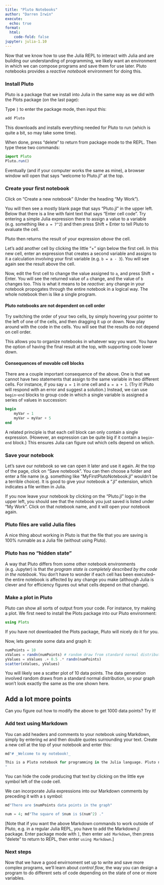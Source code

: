```yaml
---
title: "Pluto Notebooks"
author: "Darren Irwin"
execute:
  echo: true
format:
  html:
    code-fold: false
jupyter: julia-1.10
---
```


Now that we know how to use the Julia REPL to interact with Julia and are building our understanding of programming, we likely want an environment in which we can compose programs and save them for use later. Pluto notebooks provides a _reactive notebook_ environment for doing this.

### Install Pluto

Pluto is a package that we install into Julia in the same way as we did with the Plots package (on the last page):

Type `]` to enter the package mode, then input this:

```julia
add Pluto
```

This downloads and installs everything needed for Pluto to run (which is quite a bit, so may take some time).

When done, press "delete" to return from package mode to the REPL. Then type these two commands:

```julia
import Pluto
Pluto.run()
```

Eventually (and if your computer works the same as mine), a browser window will open that says "welcome to Pluto.jl" at the top.

### Create your first notebook

Click on "Create a new notebook" (Under the heading "My Work").

You will then see a mostly blank page that says "Pluto.jl" in the upper left. Below that there is a line with faint text that says "Enter cell code". Try entering a simple Julia expression there to assign a value to a variable (e.g. something like `a = 7^2`) and then press Shift + Enter to tell Pluto to evaluate the cell.

Pluto then returns the result of your expression _above_ the cell.

Let's add another cell by clicking the little "+" sign below the first cell. In this new cell, enter an expression that creates a second variable and assigns to it a calculation involving your first variable (e.g. `b = a - 3`). You will see again see the result above the cell.

Now, edit the first cell to change the value assigned to `a`, and press Shift + Enter. You will see the returned value of `a` change, and the value of `b` changes too. This is what it means to be _reactive_: any change in your notebook propogates through the entire notebook in a logical way. The whole notebook then is like a single program.

#### Pluto notebooks are not dependent on cell order

Try switching the order of your two cells, by simply hovering your pointer to the left of one of the cells, and then dragging it up or down. Now play around with the code in the cells. You will see that the results do not depend on cell order. 

This allows you to organize notebooks in whatever way you want. You have the option of having the final result at the top, with supporting code lower down.

#### Consequences of movable cell blocks

There are a couple important consequence of the above. One is that we cannot have two statements that assign to the same variable in two different cells. For instance, if you say `a = 1` in one cell and `a = a + 1`. (Try it! Pluto will respond with an error and suggest a solution.) Instead, we can use `begin`-`end` blocks to group code in which a single variable is assigned a series of values in succession:

```julia
begin
    myVar = 1
    myVar = myVar + 5
end
```

A related principle is that each cell block can only contain a single expression. (However, an expression can be quite big if it contain a `begin`-`end` block.) This ensures Julia can figure out which cells depend on which.

### Save your notebook

Let's save our notebook so we can open it later and use it again. At the top of the page, click on "Save notebook". You can then choose a folder and enter a file name (e.g. something like "MyFirstPlutoNotebook.jl" wouldn't be a terrible choice). It is good to give your notebook a ".jl" extension, which  indicates a file written in Julia.

If you now leave your notebook by clicking on the "Pluto.jl" logo in the upper left, you should see that the notebook you just saved is listed under "My Work". Click on that notebook name, and it will open your notebook again.

### Pluto files are valid Julia files

A nice thing about working in Pluto is that the file that you are saving is 100% runnable as a Julia file (without using Pluto).

### Pluto has no "hidden state"

A way that Pluto differs from some other notebook environments (e.g. Jupyter) is that _the program state is completely described by the code in the notebook_. You don't have to wonder if each cell has been executed--the entire notebook is affected by any change you make (although Julia is clever and for efficiency figures out what cells depend on that change).

### Make a plot in Pluto

Pluto can show all sorts of output from your code. For instance, try making a plot. We first need to install the Plots package into our Pluto environment:

```julia
using Plots
```

If you have not downloaded the Plots package, Pluto will nicely do it for you.

Now, lets generate some data and graph it:

```julia
numPoints = 10
xValues = randn(numPoints) # random draw from standard normal distribution
yValues = xValues .+ 0.5 .* randn(numPoints)
scatter(xValues, yValues)
```

You will likely see a scatter plot of 10 data points. The data generation involved random draws from a standard normal distribution, so your graph won't look exactly the same as the one shown here. 

::: {.callout-tip}
## Add a lot more points 
Can you figure out how to modify the above to get 1000 data points? Try it!
:::

### Add text using Markdown

You can add headers and comments to your notebook using Markdown, simply by entering `md` and then double quotes surrounding your text. Create a new cell at the top of your notebook and enter this:

```julia
md"# _Welcome to my notebook!_ 

This is a Pluto notebook for programming in the Julia language. Pluto notebooks are **reactive** to changes you make.
"
```

You can hide the code producing that text by clicking on the little eye symbol left of the code cell.

We can incorporate Julia expressions into our Markdown comments by preceding it with a `$` symbol:

```julia
md"There are $numPoints data points in the graph"
```

```julia
num = 4; md"The square of $num is $(num^2) ."
```

[Note that if you want the above Markdown commands to work outside of Pluto, e.g. in a regular Julia REPL, you have to add the Markdown.jl package. Enter package mode with `]`, then enter `add Markdown`, then press "delete" to return to REPL, then enter `using Markdown`.]

### Next steps

Now that we have a good envirnoment set up to write and save more complex programs, we'll learn about _control flow_, the way you can design a program to do different sets of code depending on the state of one or more variables.





















